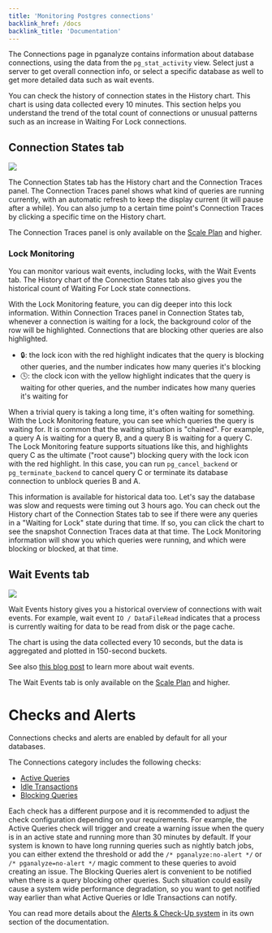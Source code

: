 ```yaml
---
title: 'Monitoring Postgres connections'
backlink_href: /docs
backlink_title: 'Documentation'
---
```


The Connections page in pganalyze contains information about database connections,
using the data from the `pg_stat_activity` view.
Select just a server to get overall connection info, or select a specific database
as well to get more detailed data such as wait events.

You can check the history of connection states in the History chart. This chart
is using data collected every 10 minutes. This section helps you
understand the trend of the total count of connections or unusual patterns
such as an increase in Waiting For Lock connections.

## Connection States tab

![](connection-states.png)

The Connection States tab has the History chart and the Connection Traces
panel. The Connection Traces panel shows what kind of queries are running
currently, with an automatic refresh to keep the display current (it will pause after a while).
You can also jump to a certain time point's Connection Traces by clicking
a specific time on the History chart.

The Connection Traces panel is only available on the [Scale Plan](/pricing)
and higher.

### Lock Monitoring

You can monitor various wait events, including locks, with the Wait Events tab.
The History chart of the Connection States tab also gives you the historical
count of Waiting For Lock state connections.

With the Lock Monitoring feature, you can dig deeper into this lock information. Within
Connection Traces panel in Connection States tab, whenever a connection is
waiting for a lock, the background color of the row will be highlighted.
Connections that are blocking other queries are also highlighted.

* 🔒: the lock icon with the red highlight indicates that the query is blocking other queries, and the number indicates how many queries it's blocking
* 🕓: the clock icon with the yellow highlight indicates that the query is waiting for other queries, and the number indicates how many queries it's waiting for

When a trivial query is taking a long time, it's often waiting for something.
With the Lock Monitoring feature, you can see which queries the query is waiting for.
It is common that the waiting situation is "chained". For example, a query A
is waiting for a query B, and a query B is waiting for a query C. The Lock
Monitoring feature supports situations like this, and highlights query C as the ultimate ("root cause") blocking query
with the lock icon with the red highlight.
In this case, you can run `pg_cancel_backend` or `pg_terminate_backend` to
cancel query C or terminate its database connection to unblock queries B and A.

This information is available for historical data too. Let's say the
database was slow and requests were timing out 3 hours ago. You can check out
the History chart of the Connection States tab to see if there were any queries
in a "Waiting for Lock" state during that time.
If so, you can click the chart to see the snapshot Connection Traces data at
that time. The Lock Monitoring information will show you which queries were
running, and which were blocking or blocked, at that time.

## Wait Events tab

![](wait-events.png)

Wait Events history gives you a historical overview of connections with
wait events. For example, wait event `IO / DataFileRead` indicates that a
process is currently waiting for data to be read from disk or the page cache.

The chart is using the data collected every 10 seconds, but the data is
aggregated and plotted in 150-second buckets.

See also [this blog post](https://pganalyze.com/blog/postgres-connection-tracing-wait-event-analysis-and-vacuum-monitoring)
to learn more about wait events.

The Wait Events tab is only available on the [Scale Plan](/pricing) and higher.

# Checks and Alerts

Connections checks and alerts are enabled by default for all your databases.

The Connections category includes the following checks:
 - [Active Queries](/docs/checks/connections/active_query)
 - [Idle Transactions](/docs/checks/connections/idle_transaction)
 - [Blocking Queries](/docs/checks/connections/blocking_query)

Each check has a different purpose and it is recommended to adjust the check
configuration depending on your requirements. For example, the Active Queries
check will trigger and create a warning issue when the query is in an active
state and running more than 30 minutes by default. If your system is known to
have long running queries such as nightly batch jobs, you can either extend the
threshold or add the `/* pganalyze:no-alert */` or `/* pganalyze=no-alert */`
magic comment to these queries to avoid creating an issue.
The Blocking Queries alert is convenient to be notified when there is a query
blocking other queries. Such situation could easily cause a system wide
performance degradation, so you want to get notified way earlier than what
Active Queries or Idle Transactions can notify.

You can read more details about the [Alerts & Check-Up system](/docs/checks) in
its own section of the documentation.
